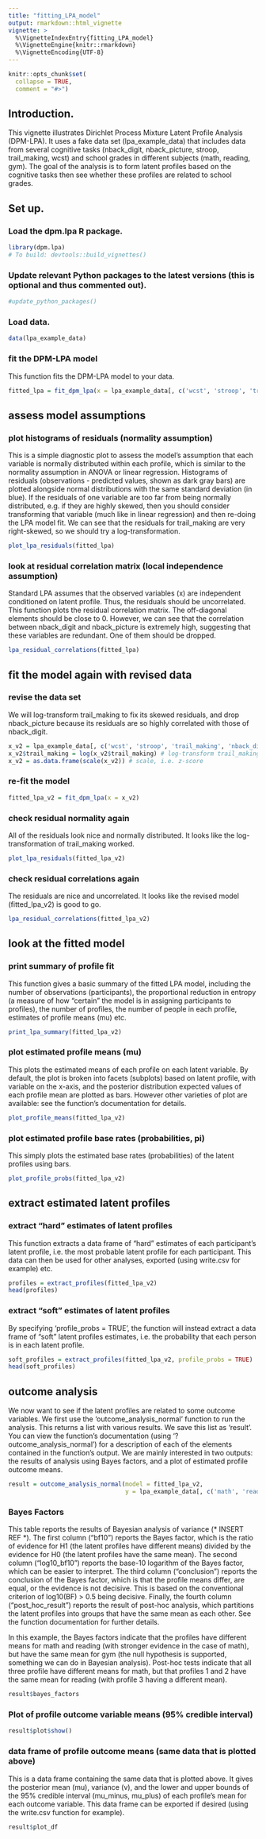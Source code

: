 ```yaml
---
title: "fitting_LPA_model"
output: rmarkdown::html_vignette
vignette: >
  %\VignetteIndexEntry{fitting_LPA_model}
  %\VignetteEngine{knitr::rmarkdown}
  %\VignetteEncoding{UTF-8}
---
```


```r
knitr::opts_chunk$set(
  collapse = TRUE,
  comment = "#>")
```
## Introduction.
This vignette illustrates Dirichlet Process Mixture Latent Profile Analysis (DPM-LPA). It uses a fake data set (lpa_example_data) that includes data from several cognitive tasks (nback_digit, nback_picture, stroop, trail_making, wcst) and school grades in different subjects (math, reading, gym). The goal of the analysis is to form latent profiles based on the cognitive tasks then see whether these profiles are related to school grades.

## Set up.

### Load the dpm.lpa R package.
```r
library(dpm.lpa)
# To build: devtools::build_vignettes()
```
### Update relevant Python packages to the latest versions (this is optional and thus commented out).
```r
#update_python_packages()
```
### Load data.
```r
data(lpa_example_data)
```

### fit the DPM-LPA model
This function fits the DPM-LPA model to your data.
```r
fitted_lpa = fit_dpm_lpa(x = lpa_example_data[, c('wcst', 'stroop', 'trail_making', 'nback_digit', 'nback_picture')])
```
## assess model assumptions

### plot histograms of residuals (normality assumption)
This is a simple diagnostic plot to assess the model's assumption that each variable is normally distributed within each profile, which is similar to the normality  assumption in ANOVA or linear regression. Histograms of residuals (observations - predicted values, shown as dark gray bars) are plotted alongside normal distributions with the same standard deviation (in blue). If the residuals of one variable are too far from being normally distributed, e.g. if they are highly skewed, then you should consider transforming that variable (much like in linear regression) and then re-doing the LPA model fit. We can see that the residuals for trail_making are very right-skewed,
so we should try a log-transformation.
```r
plot_lpa_residuals(fitted_lpa)
```

### look at residual correlation matrix (local independence assumption)
Standard LPA assumes that the observed variables (x) are independent conditioned on latent profile. Thus, the residuals should be uncorrelated. This function plots the residual correlation matrix. The off-diagonal elements should be close to 0. However, we can see that the correlation between nback_digit and nback_picture is extremely high, suggesting that these variables are redundant. One of them should be dropped.
```r
lpa_residual_correlations(fitted_lpa)
```
## fit the model again with revised data

### revise the data set
We will log-transform trail_making to fix its skewed residuals, and drop nback_picture because its residuals are so highly correlated with those of nback_digit.
```r
x_v2 = lpa_example_data[, c('wcst', 'stroop', 'trail_making', 'nback_digit')] # drop nback_picture
x_v2$trail_making = log(x_v2$trail_making) # log-transform trail_making
x_v2 = as.data.frame(scale(x_v2)) # scale, i.e. z-score
```

### re-fit the model
```r
fitted_lpa_v2 = fit_dpm_lpa(x = x_v2)
```

### check residual normality again
All of the residuals look nice and normally distributed. It looks like the log-transformation of trail_making worked.
```r
plot_lpa_residuals(fitted_lpa_v2)
```
### check residual correlations again
The residuals are nice and uncorrelated. It looks like the revised model (fitted_lpa_v2) is good to go.
```r
lpa_residual_correlations(fitted_lpa_v2)
```

## look at the fitted model

### print summary of profile fit
This function gives a basic summary of the fitted LPA model, including the number of observations (participants), the proportional reduction in entropy (a measure of how "certain" the model is in assigning participants to profiles), the number of profiles, the number of people in each profile, estimates of profile means (mu) etc.
```r
print_lpa_summary(fitted_lpa_v2)
```
### plot estimated profile means (mu)
This plots the estimated means of each profile on each latent variable. By default,
the plot is broken into facets (subplots) based on latent profile, with variable
on the x-axis, and the posterior distribution expected values of each profile mean
are plotted as bars. However other varieties of plot are available: see the function's
documentation for details.
```r
plot_profile_means(fitted_lpa_v2)
```
### plot estimated profile base rates (probabilities, pi)
This simply plots the estimated base rates (probabilities) of the latent profiles
using bars.
```r
plot_profile_probs(fitted_lpa_v2)
```
## extract estimated latent profiles

### extract "hard" estimates of latent profiles
This function extracts a data frame of "hard" estimates of each participant's latent profile, i.e. the most probable latent profile for each participant. This data can then be used for other analyses, exported (using write.csv for example) etc.
```r
profiles = extract_profiles(fitted_lpa_v2)
head(profiles)
```

### extract "soft" estimates of latent profiles
By specifying 'profile_probs = TRUE', the function will instead extract a data frame of "soft" latent profiles estimates, i.e. the probability that each person is in each latent profile.
```r
soft_profiles = extract_profiles(fitted_lpa_v2, profile_probs = TRUE)
head(soft_profiles)
```

## outcome analysis

We now want to see if the latent profiles are related to some outcome variables.
We first use the 'outcome_analysis_normal' function to run the analysis. This
returns a list with various results. We save this list as 'result'. You can view the
function's documentation (using '?outcome_analysis_normal') for a description of
each of the elements contained in the function's output. We are mainly interested
in two outputs: the results of analysis using Bayes factors, and a plot of estimated
profile outcome means.
```r
result = outcome_analysis_normal(model = fitted_lpa_v2,
                                 y = lpa_example_data[, c('math', 'reading', 'gym')])
```
### Bayes Factors
This table reports the results of Bayesian analysis of variance (* INSERT REF *).
The first column ("bf10") reports the Bayes factor, which is the ratio of evidence for H1 (the latent profiles have different means) divided by the evidence for H0 (the latent profiles have the same mean).
The second column ("log10_bf10") reports the base-10 logarithm of the Bayes factor, which can be easier to interpret.
The third column ("conclusion") reports the conclusion of the Bayes factor, which is that the profile means differ, are equal, or the evidence is not decisive. This is based on the conventional criterion of log10(BF) > 0.5 being decisive.
Finally, the fourth column ("post_hoc_result") reports the result of post-hoc analysis, which partitions the latent profiles into groups that have the same mean as each other. See the function documentation for further details.

In this example, the Bayes factors indicate that the profiles have different means for math and reading (with stronger evidence in the case of math), but have the same mean for gym (the null hypothesis is supported, something we can do in Bayesian analysis). Post-hoc tests indicate that all three profile have different means for math, but that profiles 1 and 2 have the same mean for reading (with profile 3 having a different mean).
```r
result$bayes_factors
```

### Plot of profile outcome variable means (95% credible interval)
```r
result$plot$show()
```
### data frame of profile outcome means (same data that is plotted above)
This is a data frame containing the same data that is plotted above. It gives the posterior mean (mu), variance (v), and the lower and upper bounds of the 95% credible interval (mu_minus, mu_plus) of each profile's mean for each outcome variable. This data frame can be exported if desired (using the write.csv function for example).
```r
result$plot_df
```
